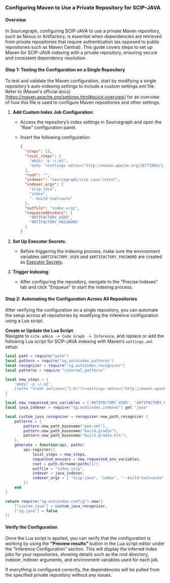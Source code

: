 ### Configuring Maven to Use a Private Repository for SCIP-JAVA

#### Overview
In Sourcegraph, configuring SCIP-JAVA to use a private Maven repository, such as Nexus or Artifactory, is essential when dependencies are retrieved from private repositories that require authentication (as opposed to public repositories such as Maven Central). This guide covers steps to set up Maven for SCIP-JAVA indexing with a private repository, ensuring secure and consistent dependency resolution.

#### Step 1: Testing the Configuration on a Single Repository

To test and validate the Maven configuration, start by modifying a single repository’s auto-indexing settings to include a custom settings.xml file. Refer to (Maven's official docs)[https://maven.apache.org/settings.html#quick-overview] for an overview of how this file is used to configure Maven repositories and other settings.

1. **Add Custom Index Job Configuration**:
   - Access the repository’s index settings in Sourcegraph and open the “Raw” configuration panel.
   - Insert the following configuration:

     ```json
     {
       "steps": [],
       "local_steps": [
         "mkdir -p ~/.m2",
         "echo '<settings xmlns=\"http://maven.apache.org/SETTINGS/1.0.0\" xmlns:xsi=\"http://www.w3.org/2001/XMLSchema-instance\" xsi:schemaLocation=\"http://maven.apache.org/SETTINGS/1.0.0 https://maven.apache.org/xsd/settings-1.0.0.xsd\"> <servers> <server> <id>repo</id> <username>$ARTIFACTORY_USER</username> <password>$ARTIFACTORY_PASSWORD</password> </server> </servers> </settings>' > ~/.m2/settings.xml"
       ],
       "root": "",
       "indexer": "sourcegraph/scip-java:latest",
       "indexer_args": [
         "scip-java",
         "index",
         "--build-tool=auto"
       ],
       "outfile": "index.scip",
       "requestedEnvVars": [
         "ARTIFACTORY_USER",
         "ARTIFACTORY_PASSWORD"
       ]
     }
     ```

2. **Set Up Executor Secrets**:
   - Before triggering the indexing process, make sure the environment variables `$ARTIFACTORY_USER` and `$ARTIFACTORY_PASSWORD` are created as [Executor Secrets](https://sourcegraph.com/docs/admin/executors/executor_secrets).

3. **Trigger Indexing**:
   - After configuring the repository, navigate to the "Precise Indexes" tab and click "Enqueue" to start the indexing process.

#### Step 2: Automating the Configuration Across All Repositories

After verifying the configuration on a single repository, you can automate the setup across all repositories by modifying the inference configuration using a Lua script.

**Create or Update the Lua Script**:  
Navigate to `site-admin -> Code Graph -> Inference`, and replace or add the following Lua script for SCIP-JAVA indexing with Maven’s `settings.xml` setup:

```lua
local path = require("path")
local pattern = require("sg.autoindex.patterns")
local recognizer = require("sg.autoindex.recognizer")
local patterns = require "internal_patterns"

local new_steps = {
    'mkdir -p ~/.m2',
    [[echo "<?xml version=\"1.0\"?><settings xmlns=\"http://maven.apache.org/SETTINGS/1.0.0\"><servers><server><id>repo</id><username>$ARTIFACTORY_USER</username><password>$ARTIFACTORY_PASSWORD</password></server></servers></settings>" > ~/.m2/settings.xml]]
}

local new_requested_env_variables = {'ARTIFACTORY_USER', 'ARTIFACTORY_PASSWORD'}
local java_indexer = require("sg.autoindex.indexes").get "java"

local custom_java_recognizer = recognizer.new_path_recognizer {
    patterns = {
        pattern.new_path_basename("pom.xml"),
        pattern.new_path_basename("build.gradle"),
        pattern.new_path_basename("build.gradle.kts"),
    },
    generate = function(api, paths)
        api:register({
            local_steps = new_steps,
            requested_envvars = new_requested_env_variables,
            root = path.dirname(paths[1]),
            outfile = "index.scip",
            indexer = java_indexer,
            indexer_args = { "scip-java", "index", "--build-tool=auto" }
        })
    end
}

return require("sg.autoindex.config").new({
    ["custom.java"] = custom_java_recognizer,
    ["sg.java"] = false
})
```

#### Verify the Configuration

Once the Lua script is applied, you can verify that the configuration is working by using the **"Preview results"** button in the Lua script editor under the "Inference Configuration" section. This will display the inferred index jobs for your repositories, showing details such as the root directory, indexer, indexer arguments, and environment variables used for each job.

If everything is configured correctly, the dependencies will be pulled from the specified private repository without any issues.
